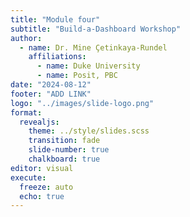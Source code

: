 ```yaml
---
title: "Module four"
subtitle: "Build-a-Dashboard Workshop"
author:   
  - name: Dr. Mine Çetinkaya-Rundel
    affiliations:
      - name: Duke University
      - name: Posit, PBC
date: "2024-08-12"
footer: "ADD LINK"
logo: "../images/slide-logo.png"
format:
  revealjs:
    theme: ../style/slides.scss
    transition: fade
    slide-number: true
    chalkboard: true
editor: visual
execute:
  freeze: auto
  echo: true
---
```

